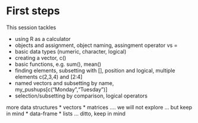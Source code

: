 # First steps

This session tackles 

* using R as a calculator
* objects and assignment, object naming, assingment operator vs =
* basic data types (numeric, character, logical)
* creating a vector, c()
* basic functions, e.g. sum(), mean()
* finding elements, subsetting with [], position and logical, multiple elements c(2,3,4) and [2:4]
* named vectors and subsetting by name, my_pushups[c("Monday","Tuesday")]
* selection/subsetting by comparison, logical operators

more data structures
* vectors
* matrices .... we will not explore ... but keep in mind
* data-frame
* lists ... ditto, keep in mind
